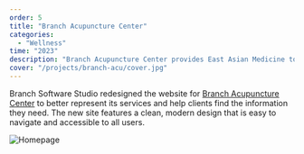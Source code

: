 ```yaml
---
order: 5
title: "Branch Acupuncture Center"
categories:
  - "Wellness"
time: "2023"
description: "Branch Acupuncture Center provides East Asian Medicine to help clients with mental and emotional health and well-being, pain management, preventative medicine, and oncology support."
cover: "/projects/branch-acu/cover.jpg"
---
```



Branch Software Studio redesigned the website for [Branch Acupuncture Center](https://www.branchacupuncture.com/) to better represent its services and help clients find the information they need. The new site features a clean, modern design that is easy to navigate and accessible to all users.

![Homepage](/projects/branch-acu/screenshot-1.jpg)
